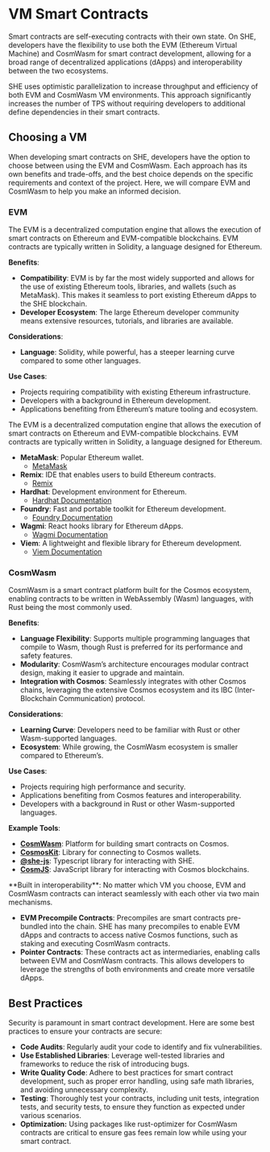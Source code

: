 
# VM Smart Contracts

Smart contracts are self-executing contracts with their own state. On SHE,
developers have the flexibility to use both the EVM (Ethereum Virtual Machine)
and CosmWasm for smart contract development, allowing for a broad range of
decentralized applications (dApps) and interoperability between the two
ecosystems.

<Callout color="red" mt="xl">
  SHE uses optimistic parallelization to increase throughput and efficiency of both EVM and CosmWasm VM environments. This approach significantly increases the number of TPS without requiring developers to additional define dependencies in their smart contracts.
</Callout>

## Choosing a VM

When developing smart contracts on SHE, developers have the option to choose
between using the EVM and CosmWasm. Each approach has its own benefits and
trade-offs, and the best choice depends on the specific requirements and context
of the project. Here, we will compare EVM and CosmWasm to help you make an
informed decision.

### EVM

The EVM is a decentralized computation engine that allows the execution of smart
contracts on Ethereum and EVM-compatible blockchains. EVM contracts are
typically written in Solidity, a language designed for Ethereum.

**Benefits**:

- **Compatibility**: EVM is by far the most widely supported and allows for the
  use of existing Ethereum tools, libraries, and wallets (such as MetaMask).
  This makes it seamless to port existing Ethereum dApps to the SHE blockchain.
- **Developer Ecosystem**: The large Ethereum developer community means
  extensive resources, tutorials, and libraries are available.

**Considerations**:

- **Language**: Solidity, while powerful, has a steeper learning curve compared
  to some other languages.

**Use Cases**:

- Projects requiring compatibility with existing Ethereum infrastructure.
- Developers with a background in Ethereum development.
- Applications benefiting from Ethereum’s mature tooling and ecosystem.

The EVM is a decentralized computation engine that allows the execution of smart
contracts on Ethereum and EVM-compatible blockchains. EVM contracts are
typically written in Solidity, a language designed for Ethereum.

- **MetaMask**: Popular Ethereum wallet.
  - [MetaMask](https://metamask.io/)
- **Remix**: IDE that enables users to build Ethereum contracts.
  - [Remix](https://remix.ethereum.org/)
- **Hardhat**: Development environment for Ethereum.
  - [Hardhat Documentation](https://hardhat.org/hardhat-runner/docs/getting-started)
- **Foundry**: Fast and portable toolkit for Ethereum development.
  - [Foundry Documentation](https://github.com/foundry-rs/foundry)
- **Wagmi**: React hooks library for Ethereum dApps.
  - [Wagmi Documentation](https://wagmi.sh/)
- **Viem**: A lightweight and flexible library for Ethereum development.
  - [Viem Documentation](https://viem.sh/)

### CosmWasm

CosmWasm is a smart contract platform built for the Cosmos ecosystem, enabling
contracts to be written in WebAssembly (Wasm) languages, with Rust being the
most commonly used.

**Benefits**:

- **Language Flexibility**: Supports multiple programming languages that compile
  to Wasm, though Rust is preferred for its performance and safety features.
- **Modularity**: CosmWasm’s architecture encourages modular contract design,
  making it easier to upgrade and maintain.
- **Integration with Cosmos**: Seamlessly integrates with other Cosmos chains,
  leveraging the extensive Cosmos ecosystem and its IBC (Inter-Blockchain
  Communication) protocol.

**Considerations**:

- **Learning Curve**: Developers need to be familiar with Rust or other
  Wasm-supported languages.
- **Ecosystem**: While growing, the CosmWasm ecosystem is smaller compared to
  Ethereum’s.

**Use Cases**:

- Projects requiring high performance and security.
- Applications benefiting from Cosmos features and interoperability.
- Developers with a background in Rust or other Wasm-supported languages.

**Example Tools**:

- **[CosmWasm](https://docs.cosmwasm.com/)**: Platform for building smart
  contracts on Cosmos.
- **[CosmosKit](https://github.com/cosmology-tech/cosmos-kit)**: Library for
  connecting to Cosmos wallets.
- **[@she-js](https://github.com/she-protocol/she-js)**: Typescript library for
  interacting with SHE.
- **[CosmJS](https://cosmos.github.io/cosmjs/)**: JavaScript library for
  interacting with Cosmos blockchains.

<Callout type="info" emoji="ℹ️">
   **Built in interoperability**:
   No matter which VM you choose, EVM and CosmWasm contracts can interact seamlessly with each other via two main mechanisms.

- **EVM Precompile Contracts**: Precompiles are smart contracts pre-bundled into
  the chain. SHE has many precompiles to enable EVM dApps and contracts to
  access native Cosmos functions, such as staking and executing CosmWasm
  contracts.
- **Pointer Contracts**: These contracts act as intermediaries, enabling calls
  between EVM and CosmWasm contracts. This allows developers to leverage the
  strengths of both environments and create more versatile dApps.

</Callout>

## Best Practices

Security is paramount in smart contract development. Here are some best
practices to ensure your contracts are secure:

- **Code Audits**: Regularly audit your code to identify and fix
  vulnerabilities.
- **Use Established Libraries**: Leverage well-tested libraries and frameworks
  to reduce the risk of introducing bugs.
- **Write Quality Code**: Adhere to best practices for smart contract
  development, such as proper error handling, using safe math libraries, and
  avoiding unnecessary complexity.
- **Testing**: Thoroughly test your contracts, including unit tests, integration
  tests, and security tests, to ensure they function as expected under various
  scenarios.
- **Optimization:** Using packages like rust-optimizer for CosmWasm contracts
  are critical to ensure gas fees remain low while using your smart contract.
